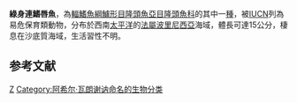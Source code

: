 {{Speciesbox 
| taxon = Xyrichtys virens
| authority = [[Achille_Valenciennes|Valenciennes]], 1840
| status = VU
| status_system = IUCN3.1
| synonyms = *''Xyrichthys virens''<br /><small>Valenciennes, 1840</small>
}}
'''綠身連鰭唇魚'''，為[[輻鰭魚綱|輻鰭魚綱]][[鱸形目|鱸形目]][[隆頭魚亞目|隆頭魚亞目]][[隆頭魚科|隆頭魚科]]的其中一[[種|種]]，被[[IUCN|IUCN]]列為易危保育類動物，分布於西南[[太平洋|太平洋]]的[[法屬波里尼西亞|法屬波里尼西亞]]海域，體長可達15公分，棲息在沙底質海域，生活習性不明。

==参考文献==
{{reflist}}
{{Taxonbar}}

[[Category:連鰭唇魚屬|Z]]
[[Category:阿希尔·瓦朗谢讷命名的生物分类|Category:阿希尔·瓦朗谢讷命名的生物分类]]